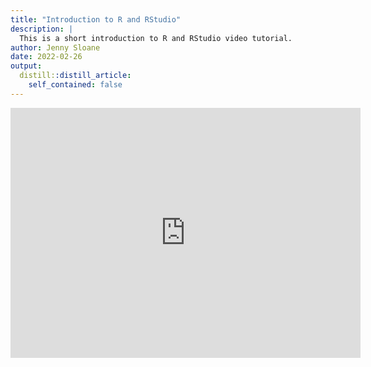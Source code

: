 ```yaml
---
title: "Introduction to R and RStudio"
description: |
  This is a short introduction to R and RStudio video tutorial.
author: Jenny Sloane
date: 2022-02-26
output:
  distill::distill_article:
    self_contained: false
---
```


<iframe width="560" height="400" src="https://www.youtube.com/embed/vx4SPeNvols" title="YouTube video player" frameborder="0" allow="accelerometer; autoplay; clipboard-write; encrypted-media; gyroscope; picture-in-picture" allowfullscreen></iframe>


